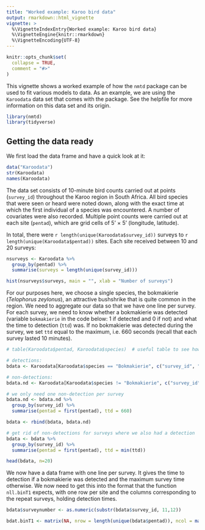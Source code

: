 ```yaml
---
title: "Worked example: Karoo bird data"
output: rmarkdown::html_vignette
vignette: >
  %\VignetteIndexEntry{Worked example: Karoo bird data}
  %\VignetteEngine{knitr::rmarkdown}
  %\VignetteEncoding{UTF-8}
---
```


```r
knitr::opts_chunk$set(
  collapse = TRUE,
  comment = "#>"
)
```


This vignette shows a worked example of how the `nmtd` package can be used to fit various models to data. As an example, we are using the `Karoodata` data set that comes with the package. See the helpfile for more information on this data set and its origin.

```r
library(nmtd)
library(tidyverse)
```

## Getting the data ready

We first load the data frame and have a quick look at it:

```r
data("Karoodata")
str(Karoodata)
names(Karoodata)
```

The data set consists of 10-minute bird counts carried out at points (`survey_id`) throughout the Karoo region in South Africa. All bird species that were seen or heard were noted down, along with the exact time at which the first individual of a species was encountered. A number of covariates were also recorded. Multiple point counts were carried out at each site (`pentad`), which are grid cells of 5' $\times$ 5' (longitude, latitude).

In total, there were `r length(unique(Karoodata$survey_id))` surveys to `r length(unique(Karoodata$pentad))` sites. Each site received between 10 and 20 surveys:

```r
nsurveys <- Karoodata %>%
  group_by(pentad) %>%
  summarise(surveys = length(unique(survey_id)))

hist(nsurveys$surveys, main = "", xlab = "Number of surveys")
```

For our purposes here, we choose a single species, the bokmakierie (*Telophorus zeylonus*), an attractive bushshrike that is quite common in the region. We need to aggregate our data so that we have one line per survey. For each survey, we need to know whether a bokmakierie was detected (variable `bokmakierie` in the code below: 1 if detected and 0 if not) and what the time to detection (`ttd`) was. If no bokmakierie was detected during the survey, we set `ttd` equal to the maximum, i.e. 660 seconds (recall that each survey lasted 10 minutes).

```r
# table(Karoodata$pentad, Karoodata$species)  # useful table to see how common each species is

# detections:
bdata <- Karoodata[Karoodata$species == "Bokmakierie", c("survey_id", "pentad", "ttd")]

# non-detections:
bdata.nd <- Karoodata[Karoodata$species != "Bokmakierie", c("survey_id", "pentad")]

# we only need one non-detection per survey
bdata.nd <- bdata.nd %>%
  group_by(survey_id) %>%
  summarise(pentad = first(pentad), ttd = 660)

bdata <- rbind(bdata, bdata.nd)

# get rid of non-detections for surveys where we also had a detection
bdata <- bdata %>%
  group_by(survey_id) %>%
  summarise(pentad = first(pentad), ttd = min(ttd))

head(bdata, n=20)
```

We now have a data frame with one line per survey. It gives the time to detection if a bokmakierie was detected and the maximum survey time otherwise. We now need to get this into the format that the function `nll.binT1` expects, with one row per site and the columns corresponding to the repeat surveys, holding detection times.

```r
bdata$surveynumber <- as.numeric(substr(bdata$survey_id, 11,12))

bdat.binT1 <- matrix(NA, nrow = length(unique(bdata$pentad)), ncol = max(bdata$surveynumber)) # this doesn't work because surveys aren't numbered consecutively...

```

